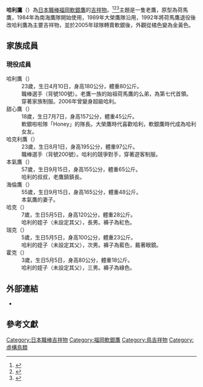 {{Infobox baseball player
|name          = ハリーホーク / Harry Hawk
|team          = 福岡軟銀鷹
|position      = 吉祥物
|number        = 100
|bats          = 右
|throws        = 右
|birth_place   = 老鷹鎮
|birth_date    = 4月10日
|debutdate     = 
|debutyear     = 1993年
|debutteam     = 福岡大榮鷹
|teams=<nowiki></nowiki> 
*[[福岡大榮鷹|福岡大榮鷹]]（1993年－2004年）
*[[福岡軟銀鷹|福岡軟銀鷹]]（2005年－）
|awards=<nowiki></nowiki>
}}
'''哈利鷹'''（{{jpn|j=ハリーホーク|hg=|rm=Harry Hawk|f=y}}）為[[日本職棒|日本職棒]][[福岡軟銀鷹|福岡軟銀鷹]]的[[吉祥物|吉祥物]]。<ref>{{cite news|author1=|title=日本職棒 12 球團吉祥物～★☆|url=https://news.gamme.com.tw/225415|accessdate=2020-09-08|agency=|date=2011-12-07|language=zh|archive-date=2016-10-07|archive-url=https://web.archive.org/web/20161007150307/http://news.gamme.com.tw/225415|dead-url=no}}</ref><ref>{{cite news |author= |title= 歐力士猛牛兄妹搶人氣　軟銀哈利鷹家族超龐大|newspaper= [[ETtoday運動雲|ETtoday運動雲]]|date= 2018-02-15|url= https://sports.ettoday.net/news/1114906 |accessdate=2020-10-02}}</ref><ref>{{cite news |author= |title= 中職》YOKOSO桃園第三番　軟銀哈利鷹跨海力挺|newspaper= [[麗台運動報|麗台運動報]]|date= 2017-09-01|url= https://www.ltsports.com.tw/baseball/cpbl/125276-yokoso |accessdate=2020-10-02}}</ref>主題是一隻老鷹，原型為荷馬鷹，1984年為南海鷹隊開始使用，1989年大榮鷹隊沿用，1992年將荷馬鷹退役後改哈利鷹為主要吉祥物，並於2005年球隊轉賣軟銀後，外觀從橘色變為金黃色。

== 家族成員 ==
=== 現役成員 ===
;哈利鷹（{{jpn|j=ハリーホーク|hg=|rm=Harry Hawk|f=y}}）
:23歲，生日4月10日，身高180公分，體重80公斤。
:職棒選手（背號100號）。老鷹一族的始祖荷馬鷹的么弟，為第七代首領。穿著家族制服。2006年曾變身超級哈利。
;甜心鷹（{{jpn|j=ハニーホーク|hg=|rm=Honey Hawk|f=y}}）
:18歲，生日7月7日，身高157公分，體重45公斤。
:軟銀啦啦隊「Honey」的隊長。大榮鷹時代喜歡哈利，軟銀鷹時代成為哈利女友。
;哈克利鷹（{{jpn|j=ハーキュリーホーク|hg=|rm=Herculy Hawk|f=y}}）
:23歲，生日8月1日，身高195公分，體重97公斤。
:職棒選手（背號200號）。哈利的競爭對手，穿著遊客制服。
;本氣鷹（{{jpn|j=ホンキーホーク|hg=|rm=Honky Hawk|f=y}}）
:57歲，生日9月15日，身高155公分，體重65公斤。
:哈利的叔叔，老鷹鎮鎮長。
;海倫鷹（{{jpn|j=ヘレンホーク|hg=|rm=Helen Hawk|f=y}}）
:55歲，生日9月15日，身高165公分，體重48公斤。
:本氣鷹的妻子。
;哈克（{{jpn|j=ハックホーク|hg=|rm=Hack Hawk|f=y}}）
:7歲，生日5月5日，身高120公分，體重28公斤。
:哈利的姪子（未設定其父），長男。褲子為紅色。
;瑞克（{{jpn|j=リックホーク|hg=|rm=Rick Hawk|f=y}}）
:5歲，生日5月5日，身高100公分，體重23公斤。
:哈利的姪子（未設定其父），次男。褲子為藍色，戴著眼鏡。
;霍克（{{jpn|j=リックホーク|hg=|rm=Hock Hawk|f=y}}）
:3歲，生日5月5日，身高80公分，體重18公斤。
:哈利的姪子（未設定其父），三男。褲子為綠色。

== 外部連結 ==
* {{Twitter|hawksHarry|哈利鷹}}

== 參考文獻 ==
{{reflist}}

{{DEFAULTSORT:Harry Hawk}}
[[Category:日本職棒吉祥物|Category:日本職棒吉祥物]]
[[Category:福岡軟銀鷹|Category:福岡軟銀鷹]]
[[Category:鳥吉祥物|Category:鳥吉祥物]]
[[Category:虛構鳥類|Category:虛構鳥類]]
{{日本職棒吉祥物}}